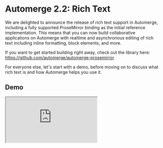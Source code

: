 # Automerge 2.2: Rich Text

We are delighted to announce the release of rich text support in Automerge, including a fully supported ProseMirror binding as the initial reference implementation. This means that you can now build collaborative applications on Automerge with realtime and asynchronous editing of rich text including inline formatting, block elements, and more.

If you want to get started building right away, check out the library here: https://github.com/automerge/automerge-prosemirror

For everyone else, let's start with a demo, before moving on to discuss what rich text is and how Automerge helps you use it.

## Demo

<iframe src="http://automerge.org/automerge-prosemirror" style={{width: "100%", resize: "both", height: "500px"}}/>

On its own, this should seem pretty boring: it's a rich text editor which  supports most of the features users typically expect from a rich text editor. What makes this demo interesting is the support for real time collaboration which means that we can manage concurrent changes to complex formatting, like this:

<video controls autoPlay loop style={{width: "100%"}}>
  <source src="/img/automerge-formatting-change.webm" type="video/webm" />
  Merging formatting and structure changes in Automerge
</video>

The Automerge-ProseMirror binding is designed to be easy to integrate into any ProseMirror editor you might want to build.  To see how it works, refer to [the cookbook](/docs/cookbook/rich-text-prosemirror-vanilla), but the short story is that it takes just a few lines of code.

## Why is rich text a custom datatype in Automerge?

Automerge aims to make the experience of building production-ready collaborative applications as close as possible to the ease and speed of writing a local prototype. This is why the Automerge API focuses on giving you something that feels like just modifying a local Javascript object. Automerge provides a consistent abstraction for your data so that you can focus on your users' needs and not on the finer points of storage and synchronization.

In this context, rich text poses a problem. As we discuss at length in our past paper, [Peritext](https://inkandswitch.com/peritext), rich text doesn't map easily on to plain-text or tree structures. Attempting to do so can lead to incorrect behaviour during a merge.

For a real-world example of the kind of data-loss that is difficult to avoid with traditional approaches, here's an example using the yjs prosemirror bindings:

<video controls autoPlay loop style={{width: "100%"}}>
  <source src="/img/yjs-structure-change.webm" type="video/webm" />
  Conflicting structure changes in yjs can cause loss of text
</video>

When the edits from the two sides come together, the representation of the data requires the editor to choose between either adding a list item, or converting the list into a paragraph. In this case, the extra list item is lost (though it could have been the opposite.)

This kind of conflict is very rare in online editing scenarios. It only occurs when two users manage to submit conflicting structural edits concurrently. This becomes much more likely during longer sessions of offline collaboration Automerge is designed to support. Our goal is to ensure consistent and correct behaviour under all network and collaboration conditions, so for us this was an important problem.

Our goal has been to provide an implementation of rich-text support which allows both edits to be kept.

## How it works

Rather than representing rich text as a tree structure like HTML, we represent it as plain text annotatedwith spans and blocks:

|        | examples | behaviour |
| ------ | -------- | --------- |
| spans  | &lt;a&gt; &lt;em&gt; | overlapping |
| blocks | &lt;p&gt; &lt;li&gt; | independent |

The difference between the two is that text may appear in many spans, but should only ever be in a single block. A sentence may be bold *and* italic, but it cannot be simultaneously part of two paragraphs.

Formatting spans, originally described in [Peritext](https://inkandswitch.com/peritext) are conceptually stored outside the text. A formatting span has a beginning and an end within the text sequence and a flag detailing whether the span should expand when characters are inserted at the boundaries of the span.

Block markers have a type - such as "ordered list item" - and parents - such as "blockquote". The parents represent the hierarchical structure of the document. Block markers are inserted into the sequence of text characters.

These elements map quite closely to user actions whilst editing. Typically a text editor allows you to highlight a sequence of characters and format them - regardless of whether they are in different regions of the document (try highlighting and bolding half of a list item and preceding paragraph in Google Docs for example). On the other hand, inserting a new list item is usually achieved by pressing Enter at the end of the current list item - inserting a block marker; and indenting a list item is done by pressing a button in the toolbar - inserting a new parent into the block parents.

Choosing operations on the underlying data structure which map well to typical actions performed while editing text means we can provide accurate representations of the difference between two versions of the text. Here's the same  structure change example in automerge

<video controls autoPlay loop style={{width: "100%"}}>
  <source src="/img/automerge-structure-change.webm" type="video/webm" />
  Structure change in Automerge preserves edits
</video>

We plan to write a more detailed description of these algorithms (which were developed in concert with Martin Kleppmann) in a future paper.

## How can I try it?

Support for rich text landed in Automerge 2.2 and you can find a writeup of the API [here](/docs/documents/rich_text). You can find several examples of how to use the Prosemirror bindings in the [Automerge-ProseMirror](https://github.com/automerge/automerge-prosemirror)  repository. We've also made a [simple starter project](https://github.com/automerge/prosemirror-quickstart) to a starter project you can fork. Please feel free to experiment with the playground above. If you find any behaviours that seem surprising, we'd love to hear about it. Whatever you're doing, we hope you'll join us in the [Automerge Discord](https://discord.gg/TrgN9FkYSa) and let us know how you're getting on.

## Commercial Support for Automerge

If you're a business building a commercial product on top of Automerge, we recommend becoming a commercial sponsor. Automerge is only available for production use thanks to our supporters and we are highly motivated to ensure their success. 

Sponsors of the project receive ongoing support from our team, including architecture review early in a project, advice around scaling or launch issues, and extra visibility and influence into our roadmap. Sponsors also get a private Discord channel for asking questions specific to their project.

Email [alex@inkandswitch.com](mailto:alex@inkandswitch.com) or message us in the [Automerge Discord](https://discord.gg/TrgN9FkYSa) if you'd like to learn more about sponsorship and support options.
